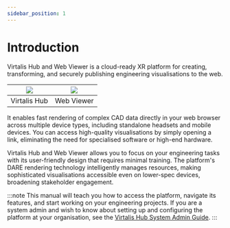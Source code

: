 ```yaml
---
sidebar_position: 1
---
```


# Introduction

Virtalis Hub and Web Viewer is a cloud-ready XR platform for creating, transforming, and securely publishing engineering visualisations to the web.

| ![](/img/virtalis-hub-and-web-viewer/assets.png) | ![](/img/virtalis-hub-and-web-viewer/viewer.png) |
|--------------|------------|
| Virtalis Hub | Web Viewer |

It enables fast rendering of complex CAD data directly in your web browser across multiple device types, including standalone headsets and mobile devices. You can access high-quality visualisations by simply opening a link, eliminating the need for specialised software or high-end hardware.

Virtalis Hub and Web Viewer allows you to focus on your engineering tasks with its user-friendly design that requires minimal training. The platform's DARE rendering technology intelligently manages resources, making sophisticated visualisations accessible even on lower-spec devices, broadening stakeholder engagement.

:::note
This manual will teach you how to access the platform, navigate its features, and start working on your engineering projects. If you are a system admin and wish to know about setting up and configuring the platform at your organisation, see the [Virtalis Hub System Admin Guide](../virtalis-hub-system-admin/introduction.mdx).
:::
